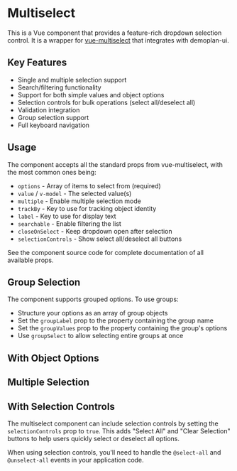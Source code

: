 
<Meta of={DpMultiselectStories} />

# Multiselect

This is a Vue component that provides a feature-rich dropdown selection control.
It is a wrapper for [vue-multiselect](https://github.com/shentao/vue-multiselect) that integrates with demoplan-ui.

## Key Features

- Single and multiple selection support
- Search/filtering functionality
- Support for both simple values and object options
- Selection controls for bulk operations (select all/deselect all)
- Validation integration
- Group selection support
- Full keyboard navigation

## Usage

The component accepts all the standard props from vue-multiselect, with the most common ones being:

- `options` - Array of items to select from (required)
- `value` / `v-model` - The selected value(s)
- `multiple` - Enable multiple selection mode
- `trackBy` - Key to use for tracking object identity
- `label` - Key to use for display text
- `searchable` - Enable filtering the list
- `closeOnSelect` - Keep dropdown open after selection
- `selectionControls` - Show select all/deselect all buttons

See the component source code for complete documentation of all available props.

## Group Selection

The component supports grouped options. To use groups:

- Structure your options as an array of group objects
- Set the `groupLabel` prop to the property containing the group name
- Set the `groupValues` prop to the property containing the group's options
- Use `groupSelect` to allow selecting entire groups at once

## With Object Options

<Canvas of={DpMultiselectStories.Default} />

## Multiple Selection

<Canvas of={DpMultiselectStories.MultipleSelection} />

## With Selection Controls

The multiselect component can include selection controls by setting the `selectionControls` prop to `true`.
This adds "Select All" and "Clear Selection" buttons to help users quickly select or deselect all options.

When using selection controls, you'll need to handle the `@select-all` and `@unselect-all` events in your application code.

<Canvas of={DpMultiselectStories.WithSelectionControls} />
